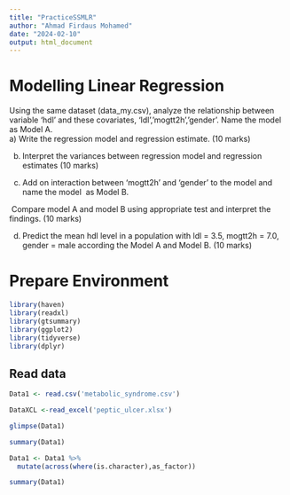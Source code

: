 ```yaml
---
title: "PracticeSSMLR"
author: "Ahmad Firdaus Mohamed"
date: "2024-02-10"
output: html_document
---
```


# Modelling Linear Regression

Using the same dataset (data_my.csv), analyze the relationship between variable ‘hdl’ and these covariates, ‘ldl’,’mogtt2h’,’gender’. Name the model as Model A.\
a) Write the regression model and regression estimate. (10 marks)

b) Interpret the variances between regression model and regression estimates (10 marks)

c) Add on interaction between ‘mogtt2h’ and ‘gender’ to the model and name the model  as Model B.

 Compare model A and model B using appropriate test and interpret the findings. (10 marks)

d) Predict the mean hdl level in a population with ldl = 3.5, mogtt2h = 7.0, gender = male according the Model A and Model B. (10 marks)

# Prepare Environment

```r
library(haven)
library(readxl)
library(gtsummary)
library(ggplot2)
library(tidyverse)
library(dplyr)

```

## Read data

```r
Data1 <- read.csv('metabolic_syndrome.csv')
```

```r
DataXCL <-read_excel('peptic_ulcer.xlsx')
```

```r
glimpse(Data1)
```

```r
summary(Data1)
```

```r
Data1 <- Data1 %>%
  mutate(across(where(is.character),as_factor)) 
```

```r
summary(Data1)
```

